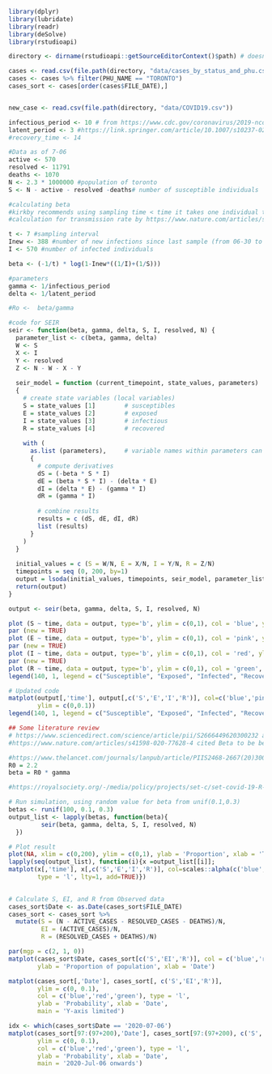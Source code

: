 ```r
library(dplyr)
library(lubridate)
library(readr)
library(deSolve)
library(rstudioapi)

directory <- dirname(rstudioapi::getSourceEditorContext()$path) # doesn't work if ran in Terminal
```

```r
cases <- read.csv(file.path(directory, "data/cases_by_status_and_phu.csv"))
cases <- cases %>% filter(PHU_NAME == "TORONTO")
cases_sort <- cases[order(cases$FILE_DATE),]


new_case <- read.csv(file.path(directory, "data/COVID19.csv"))

```


```r
infectious_period <- 10 # from https://www.cdc.gov/coronavirus/2019-ncov/hcp/duration-isolation.html
latent_period <- 3 #https://link.springer.com/article/10.1007/s10237-020-01332-5
#recovery_time <- 14

#Data as of 7-06
active <- 570
resolved <- 11791
deaths <- 1070
N <- 2.3 * 1000000 #population of toronto
S <- N - active - resolved -deaths# number of susceptible individuals 

#calculating beta
#kirkby recommends using sampling time < time it takes one individual to infect another
#calculation for transmission rate by https://www.nature.com/articles/s41598-017-09209-x

t <- 7 #sampling interval 
Inew <- 388 #number of new infections since last sample (from 06-30 to 07-06)
I <- 570 #number of infected individuals

beta <- (-1/t) * log(1-Inew*((1/I)+(1/S)))

#parameters
gamma <- 1/infectious_period
delta <- 1/latent_period

#Ro <-  beta/gamma

```



```r

#code for SEIR
seir <- function(beta, gamma, delta, S, I, resolved, N) {
  parameter_list <- c(beta, gamma, delta)
  W <- S
  X <- I
  Y <- resolved
  Z <- N - W - X - Y 
  
  seir_model = function (current_timepoint, state_values, parameters)
  {
    # create state variables (local variables)
    S = state_values [1]        # susceptibles
    E = state_values [2]        # exposed
    I = state_values [3]        # infectious
    R = state_values [4]        # recovered
    
    with ( 
      as.list (parameters),     # variable names within parameters can be used 
      {
        # compute derivatives
        dS = (-beta * S * I)
        dE = (beta * S * I) - (delta * E)
        dI = (delta * E) - (gamma * I)
        dR = (gamma * I)
        
        # combine results
        results = c (dS, dE, dI, dR)
        list (results)
      }
    )
  }
  
  initial_values = c (S = W/N, E = X/N, I = Y/N, R = Z/N)
  timepoints = seq (0, 200, by=1)
  output = lsoda(initial_values, timepoints, seir_model, parameter_list)
  return(output)
}

output <- seir(beta, gamma, delta, S, I, resolved, N)

```

```r

plot (S ~ time, data = output, type='b', ylim = c(0,1), col = 'blue', ylab = 'S, E, I, R', main = 'SEIR epidemic') 
par (new = TRUE)    
plot (E ~ time, data = output, type='b', ylim = c(0,1), col = 'pink', ylab = '', axes = FALSE)
par (new = TRUE) 
plot (I ~ time, data = output, type='b', ylim = c(0,1), col = 'red', ylab = '', axes = FALSE) 
par (new = TRUE)  
plot (R ~ time, data = output, type='b', ylim = c(0,1), col = 'green', ylab = '', axes = FALSE)
legend(140, 1, legend = c("Susceptible", "Exposed", "Infected", "Recovered"), col = c("blue", "pink", "red", "green"), lty =1, cex= 0.8)

# Updated code
matplot(output[,'time'], output[,c('S','E','I','R')], col=c('blue','pink','red','green'), type = 'l', lty=2,
        ylim = c(0,0.1))
legend(140, 1, legend = c("Susceptible", "Exposed", "Infected", "Recovered"), col = c("blue", "pink", "red", "green"), lty =1, cex= 0.8)

```


```r

## Some literature review
# https://www.sciencedirect.com/science/article/pii/S2666449620300232 assumed beta = 0.03, this seems to be too low 
#https://www.nature.com/articles/s41598-020-77628-4 cited Beta to be between 0.1-0.3

#https://www.thelancet.com/journals/lanpub/article/PIIS2468-2667(20)30073-6/fulltext#tbl1, R0 ranged 1.6-3.0
R0 = 2.2
beta = R0 * gamma

#https://royalsociety.org/-/media/policy/projects/set-c/set-covid-19-R-estimates.pdf (Table 3) #R0 ranged 2.1 to 4.8

# Run simulation, using random value for beta from unif(0.1,0.3)
betas <- runif(100, 0.1, 0.3)
output_list <- lapply(betas, function(beta){
         seir(beta, gamma, delta, S, I, resolved, N)
  })

# Plot result
plot(NA, xlim = c(0,200), ylim = c(0,1), ylab = 'Proportion', xlab = 'Time')
lapply(seq(output_list), function(i){x =output_list[[i]];
matplot(x[,'time'], x[,c('S','E','I','R')], col=scales::alpha(c('blue','magenta','red','green'), 0.3), 
        type = 'l', lty=1, add=TRUE)})
  
```

```r

# Calculate S, EI, and R from Observed data
cases_sort$Date <- as.Date(cases_sort$FILE_DATE)
cases_sort <- cases_sort %>% 
  mutate(S = (N - ACTIVE_CASES - RESOLVED_CASES - DEATHS)/N,
         EI = (ACTIVE_CASES)/N,
         R = (RESOLVED_CASES + DEATHS)/N)

par(mgp = c(2, 1, 0))
matplot(cases_sort$Date, cases_sort[c('S','EI','R')], col = c('blue','red','green'), type = 'l',
        ylab = 'Proportion of population', xlab = 'Date')

matplot(cases_sort[,'Date'], cases_sort[, c('S','EI','R')], 
        ylim = c(0, 0.1),
        col = c('blue','red','green'), type = 'l',
        ylab = 'Probability', xlab = 'Date',
        main = 'Y-axis limited')

idx <- which(cases_sort$Date == '2020-07-06')
matplot(cases_sort[97:(97+200),'Date'], cases_sort[97:(97+200), c('S','EI','R')], 
        ylim = c(0, 0.1),
        col = c('blue','red','green'), type = 'l',
        ylab = 'Probability', xlab = 'Date',
        main = '2020-Jul-06 onwards')

```

